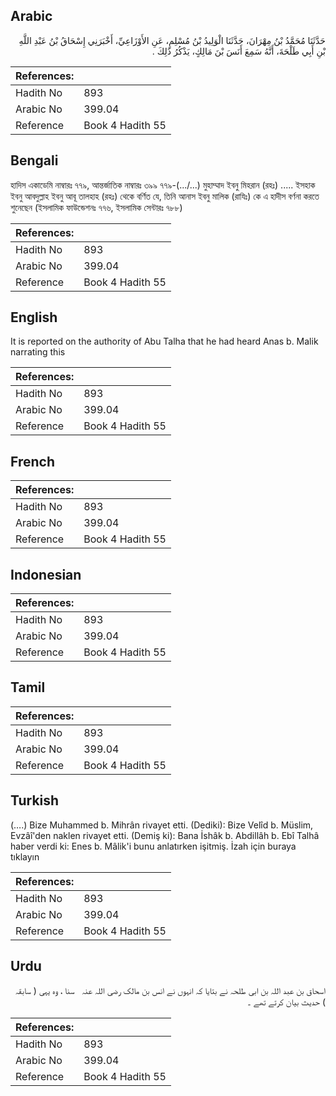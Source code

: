 ## Arabic


<div dir="rtl" lang="ar" style={{fontSize:'larger',backgroundColor:'#f8f9fa',padding:20}}>
حَدَّثَنَا مُحَمَّدُ بْنُ مِهْرَانَ، حَدَّثَنَا الْوَلِيدُ بْنُ مُسْلِمٍ، عَنِ الأَوْزَاعِيِّ، أَخْبَرَنِي إِسْحَاقُ بْنُ عَبْدِ اللَّهِ بْنِ أَبِي طَلْحَةَ، أَنَّهُ سَمِعَ أَنَسَ بْنَ مَالِكٍ، يَذْكُرُ ذَلِكَ ‏.‏
</div>
<div style={{backgroundColor:'#f8f9fa',padding:20, marginBottom: 10}}><table> <thead> <tr> <th>References:</th> <th></th> </tr> </thead> <tbody><tr><td>Hadith No</td><td>893</td></tr><tr><td>Arabic No</td><td>399.04</td></tr><tr><td>Reference</td><td>Book 4 Hadith 55</td></tr></tbody></table></div>

## Bengali


<div dir="ltr" lang="bn" style={{fontSize:'larger',backgroundColor:'#f8f9fa',padding:20}}>
হাদিস একাডেমি নাম্বারঃ ৭৭৯, আন্তর্জাতিক নাম্বারঃ ৩৯৯ ৭৭৯-(.../...) মুহাম্মাদ ইবনু মিহরান (রহঃ) ..... ইসহাক ইবনু আবদুল্লাহ ইবনু আবূ তালহাহ (রহঃ) থেকে বর্ণিত যে, তিনি আনাস ইবনু মালিক (রাযিঃ) কে এ হাদীস বর্ণনা করতে শুনেছেন (ইসলামিক ফাউন্ডেশনঃ ৭৭৬, ইসলামিক সেন্টারঃ ৭৮৮)
</div>
<div style={{backgroundColor:'#f8f9fa',padding:20, marginBottom: 10}}><table> <thead> <tr> <th>References:</th> <th></th> </tr> </thead> <tbody><tr><td>Hadith No</td><td>893</td></tr><tr><td>Arabic No</td><td>399.04</td></tr><tr><td>Reference</td><td>Book 4 Hadith 55</td></tr></tbody></table></div>

## English


<div dir="ltr" lang="en" style={{fontSize:'larger',backgroundColor:'#f8f9fa',padding:20}}>
It is reported on the authority of Abu Talha that he had heard Anas b. Malik narrating this
</div>
<div style={{backgroundColor:'#f8f9fa',padding:20, marginBottom: 10}}><table> <thead> <tr> <th>References:</th> <th></th> </tr> </thead> <tbody><tr><td>Hadith No</td><td>893</td></tr><tr><td>Arabic No</td><td>399.04</td></tr><tr><td>Reference</td><td>Book 4 Hadith 55</td></tr></tbody></table></div>

## French


<div dir="ltr" lang="fr" style={{fontSize:'larger',backgroundColor:'#f8f9fa',padding:20}}>

</div>
<div style={{backgroundColor:'#f8f9fa',padding:20, marginBottom: 10}}><table> <thead> <tr> <th>References:</th> <th></th> </tr> </thead> <tbody><tr><td>Hadith No</td><td>893</td></tr><tr><td>Arabic No</td><td>399.04</td></tr><tr><td>Reference</td><td>Book 4 Hadith 55</td></tr></tbody></table></div>

## Indonesian


<div dir="ltr" lang="id" style={{fontSize:'larger',backgroundColor:'#f8f9fa',padding:20}}>

</div>
<div style={{backgroundColor:'#f8f9fa',padding:20, marginBottom: 10}}><table> <thead> <tr> <th>References:</th> <th></th> </tr> </thead> <tbody><tr><td>Hadith No</td><td>893</td></tr><tr><td>Arabic No</td><td>399.04</td></tr><tr><td>Reference</td><td>Book 4 Hadith 55</td></tr></tbody></table></div>

## Tamil


<div dir="ltr" lang="ta" style={{fontSize:'larger',backgroundColor:'#f8f9fa',padding:20}}>

</div>
<div style={{backgroundColor:'#f8f9fa',padding:20, marginBottom: 10}}><table> <thead> <tr> <th>References:</th> <th></th> </tr> </thead> <tbody><tr><td>Hadith No</td><td>893</td></tr><tr><td>Arabic No</td><td>399.04</td></tr><tr><td>Reference</td><td>Book 4 Hadith 55</td></tr></tbody></table></div>

## Turkish


<div dir="ltr" lang="tr" style={{fontSize:'larger',backgroundColor:'#f8f9fa',padding:20}}>
(….) Bize Muhammed b. Mihrân rivayet etti. (Dediki): Bize Velîd b. Müslim, Evzâî'den naklen rivayet etti. (Demiş ki): Bana İshâk b. Abdillâh b. Ebî Talhâ haber verdi ki: Enes b. Mâlik'i bunu anlatırken işitmiş. İzah için buraya tıklayın
</div>
<div style={{backgroundColor:'#f8f9fa',padding:20, marginBottom: 10}}><table> <thead> <tr> <th>References:</th> <th></th> </tr> </thead> <tbody><tr><td>Hadith No</td><td>893</td></tr><tr><td>Arabic No</td><td>399.04</td></tr><tr><td>Reference</td><td>Book 4 Hadith 55</td></tr></tbody></table></div>

## Urdu


<div dir="rtl" lang="ur" style={{fontSize:'larger',backgroundColor:'#f8f9fa',padding:20}}>
اسحاق بن عبد اللہ بن ابی طلحہ نے بتایا کہ انہوں نے انس بن مالک ‌رضی ‌اللہ ‌عنہ ‌ ‌ سنا ، وہ یہی ( سابقہ ) حدیث بیان کرتے تھے ۔
</div>
<div style={{backgroundColor:'#f8f9fa',padding:20, marginBottom: 10}}><table> <thead> <tr> <th>References:</th> <th></th> </tr> </thead> <tbody><tr><td>Hadith No</td><td>893</td></tr><tr><td>Arabic No</td><td>399.04</td></tr><tr><td>Reference</td><td>Book 4 Hadith 55</td></tr></tbody></table></div>